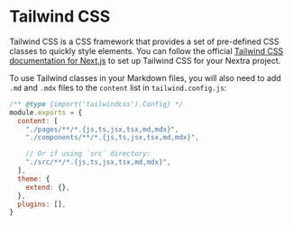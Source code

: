 # Tailwind CSS

Tailwind CSS is a CSS framework that provides a set of pre-defined CSS classes to quickly style elements. You can follow the official [Tailwind CSS documentation for Next.js](https://tailwindcss.com/docs/guides/nextjs) to set up Tailwind CSS for your Nextra project.

To use Tailwind classes in your Markdown files, you will also need to add `.md` and `.mdx` files to the `content` list in `tailwind.config.js`:

```js filename="tailwind.config.js" /md,mdx/
/** @type {import('tailwindcss').Config} */
module.exports = {
  content: [
    "./pages/**/*.{js,ts,jsx,tsx,md,mdx}",
    "./components/**/*.{js,ts,jsx,tsx,md,mdx}",

    // Or if using `src` directory:
    "./src/**/*.{js,ts,jsx,tsx,md,mdx}",
  ],
  theme: {
    extend: {},
  },
  plugins: [],
}
```
